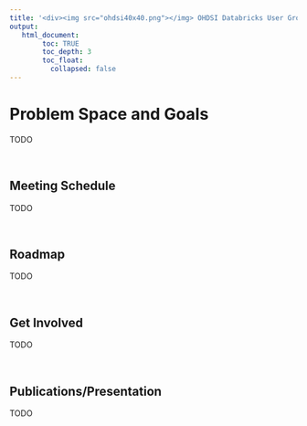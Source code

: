 ---
title: '<div><img src="ohdsi40x40.png"></img> OHDSI Databricks User Group </div>'
output:
   html_document:
        toc: TRUE
        toc_depth: 3
        toc_float:
          collapsed: false
---


# **Problem Space and Goals**

TODO

<br>

##   **Meeting Schedule**

TODO

<br>

## **Roadmap**

TODO

<br>

## **Get Involved**

TODO

<br> 

## **Publications/Presentation**

TODO

<br>

